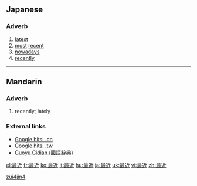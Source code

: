 ==Japanese==
{{ja-kanjitab|最|近}}
===Adverb===
{{ja-pos|k|adverb|hira=さいきん|rom=saikin}}

#[[latest]]
#[[most]] [[recent]]
#[[nowadays]]
#[[recently]]

----

==Mandarin==
{{zh-hanzi|[[最]][[近]]}}

===Adverb===
{{cmn-adv|ts|pin=zuìjìn|pint=zui4jin4|rs=曰08}}

# {{Beginning Mandarin|lang=zh-tw|skey=曰08}} recently; lately

===External links===
*[http://www.google.cn/search?as_q=&num=10&hl=zh-CN&btnG=Google+%E6%90%9C%E7%B4%A2&as_epq=%E6%9C%80%E8%BF%91&as_oq=&as_eq=&lr=&as_ft=i&as_filetype=&as_qdr=all&as_occt=any&as_dt=i&as_sitesearch=.cn&as_rights= Google hits: .cn]
*[http://www.google.com.tw/search?as_q=&complete=1&hl=zh-TW&num=10&btnG=Google+%E6%90%9C%E5%B0%8B&as_epq=%E6%9C%80%E8%BF%91&as_oq=&as_eq=&lr=&as_ft=i&as_filetype=&as_qdr=all&as_occt=any&as_dt=i&as_sitesearch=.tw&as_rights=&safe=images Google hits: .tw]
*[http://140.111.34.46/cgi-bin/dict/GetContent.cgi?Database=dict&DocNum=132582&GraphicWord=yes&QueryString=%B3%CC%AA%F1 Guoyu Cidian (國語辭典)]

[[Category:zh-cn:Beginning Mandarin|zui4jin4]]

[[el:最近]]
[[fr:最近]]
[[ko:最近]]
[[it:最近]]
[[hu:最近]]
[[ja:最近]]
[[uk:最近]]
[[vi:最近]]
[[zh:最近]]